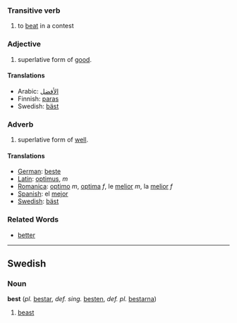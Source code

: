 ===Transitive verb===
# to [[beat]] in a contest

===Adjective===
# superlative form of [[good]].

====Translations====
*Arabic: [[الأفضل]]
*Finnish: [[paras]]
*Swedish: [[bäst]]

===Adverb===
# superlative form of [[well]].

====Translations====
*[[German]]: [[beste]]
*[[Latin]]: [[optimus]], ''m''
*[[Romanica]]: [[optimo]] ''m'', [[optima]] ''f'', le [[melior]] ''m'', la [[melior]] ''f''
*[[Spanish]]: el [[mejor]]
*[[Swedish]]: [[bäst]]

===Related Words===
*[[better]]


----

==Swedish==
===Noun===
'''best''' (''pl.'' [[bestar]], ''def. sing.'' [[besten]], ''def. pl.'' [[bestarna]])

# [[beast]]